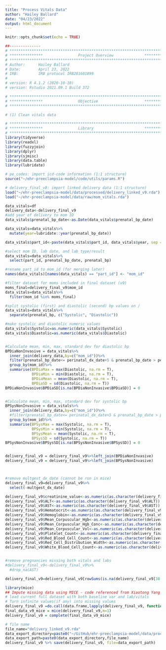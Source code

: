 ```yaml
---
title: "Process Vitals Data"
author: "Hailey Ballard"
date: "04/23/2022"
output: html_document
---
```


```r
knitr::opts_chunk$set(echo = TRUE)
```

```r
##-------------- 
# **************************************************************************** #
# ***************                Project Overview              *************** #
# **************************************************************************** #
# Author:      Hailey Ballard
# Date:        April 23, 2022
# IRB:         IRB protocol IRB201601899  
#
# version: R 4.1.2 (2020-10-10)
# version: Rstudio 2021.09.1 Build 372  

# **************************************************************************** #
# ***************                Objective                     *************** #
# **************************************************************************** #

# (1) Clean vitals data

```


```r
# **************************************************************************** #
# ***************                Library                       *************** #
# **************************************************************************** #
library(tidyverse)
library(readxl)
library(fuzzyjoin)
library(dplyr)
library(sjmisc)
library(data.table)
library(lubridate)

```

```r

# pe_codes: import icd-code information (1:1 structure)
source("~/ehr-preeclampsia-model/code/utils/params.R")

# delivery_final_v8: import linked delivery data (1:1 structure)
load("~/ehr-preeclampsia-model/data/processed/delivery_linked_v9.rda")
load("~/ehr-preeclampsia-model/data/raw/mom_vitals.rda")

```

```r
data_vitals=df
delivery_data<-delivery_final_v9
#add year of delivery to mom ID
data_vitals$prenatal_bp_date<-as.Date(data_vitals$prenatal_bp_date)

data_vitals=data_vitals%>%
  mutate(year=lubridate::year(prenatal_bp_date))

data_vitals$part_id<-paste(data_vitals$part_id, data_vitals$year, sep = "_")

#select mom ID, lab date, and lab type/result
data_vitals=data_vitals%>%
  select(part_id, prenatal_bp_date, prenatal_bp)

#rename part_id to mom_id (for merging later)
names(data_vitals)[names(data_vitals) == "part_id"] <- "mom_id"

#filter dataset for moms included in final dataset (v9)
moms_final=delivery_final_v9$mom_id
data_vitals=data_vitals%>%
  filter(mom_id %in% moms_final)

#split systolic (first) and diastolic (second) bp values on /
data_vitals=data_vitals%>%
  separate(prenatal_bp, c("Systolic", "Diastolic"))

#make systolic and diastolic numeric values
data_vitals$Systolic=as.numeric(data_vitals$Systolic)
data_vitals$Diastolic=as.numeric(data_vitals$Diastolic)


#Calculate mean, min, max, standard dev for diastolic bp
BPDiaNonInvasive = data_vitals%>%
  inner_join(delivery_data,by=c("mom_id"))%>%
  filter(prenatal_bp_date<= perinatal_dx_date+5 & prenatal_bp_date > perinatal_dx_date-5)%>%
  group_by(mom_id)%>%
  summarise(BPDiaMax = max(Diastolic, na.rm = T), 
            BPDiaMin = min(Diastolic, na.rm = T), 
            BPDiaMean = mean(Diastolic, na.rm = T), 
            BPDiaSD = sd(Diastolic, na.rm = T))
BPDiaNonInvasive$BPDiaSD[is.na(BPDiaNonInvasive$BPDiaSD)] = 0


#Calculate mean, min, max, standard dev for systolic bp
BPSysNonInvasive = data_vitals%>%
  inner_join(delivery_data,by=c("mom_id"))%>%
  #filter(prenatal_bp_date<= perinatal_dx_date+5 & prenatal_bp_date > perinatal_dx_date-5)%>%
  group_by(mom_id)%>%
  summarise(BPSysMax = max(Systolic, na.rm = T), 
            BPSysMin = min(Systolic, na.rm = T), 
            BPSysMean = mean(Systolic, na.rm = T), 
            BPSysSD = sd(Systolic, na.rm = T))
BPSysNonInvasive$BPSysSD[is.na(BPSysNonInvasive$BPSysSD)] = 0


delivery_final_v9 = delivery_final_v9%>%left_join(BPDiaNonInvasive)
delivery_final_v9 = delivery_final_v9%>%left_join(BPSysNonInvasive)



#remove multgest_dx_date (cannot be run in mice)
delivery_final_v9=delivery_final_v9%>%
  select(-multgest_dx_date)

delivery_final_v9$creatinine_value<-as.numeric(as.character(delivery_final_v9$creatinine_value))
delivery_final_v9$ALT<-as.numeric(as.character(delivery_final_v9$ALT))
delivery_final_v9$AST<-as.numeric(as.character(delivery_final_v9$AST))
delivery_final_v9$Hematocrit<-as.numeric(as.character(delivery_final_v9$Hematocrit))
delivery_final_v9$Hemoglobin<-as.numeric(as.character(delivery_final_v9$Hemoglobin))
delivery_final_v9$Mean_Corpuscular_Hgb<-as.numeric(as.character(delivery_final_v9$Mean_Corpuscular_Hgb))
delivery_final_v9$Mean_Corpuscular_Hgb_Conc<-as.numeric(as.character(delivery_final_v9$Mean_Corpuscular_Hgb_Conc))
delivery_final_v9$Mean_Corpuscular_Vol<-as.numeric(as.character(delivery_final_v9$Mean_Corpuscular_Vol))
delivery_final_v9$Platelet_Count<-as.numeric(as.character(delivery_final_v9$Platelet_Count))
delivery_final_v9$Red_Blood_Cell_Count<-as.numeric(as.character(delivery_final_v9$Red_Blood_Cell_Count))
delivery_final_v9$Red_Cell_Distribution_Width<-as.numeric(as.character(delivery_final_v9$Red_Cell_Distribution_Width))
delivery_final_v9$White_Blood_Cell_Count<-as.numeric(as.character(delivery_final_v9$White_Blood_Cell_Count))



```

```r


#remove pregnancies missing both vitals and labs 
#delivery_final_v9<-delivery_final_v9%>%
  #drop_na(AST)

delivery_final_v9=delivery_final_v9[rowSums(is.na(delivery_final_v9[38:57])) <19L,]
```

```r
library(mice)
## Impute missing data using MICE - code referenced from Xiaotong Yang
# load current full dataset with both baseline var and lab/vitals
# Turn infinite values(if any) into missing values
delivery_final_v9 =do.call(data.frame,lapply(delivery_final_v9, function(x) replace(x, is.infinite(x),NA)))
final_data_v9_mice = mice(delivery_final_v9,m=1)
delivery_final_v9 = complete(final_data_v9_mice)

```

```r
# file name
file_name="delivery_linked_v9.rda"
data_export_directory=paste0("~/GitHub/ehr-preeclampsia-model/data/processed/") 
data_export_path=paste0(data_export_directory,file_name)
delivery_final_v9 %>% save(delivery_final_v9, file=data_export_path)
```
